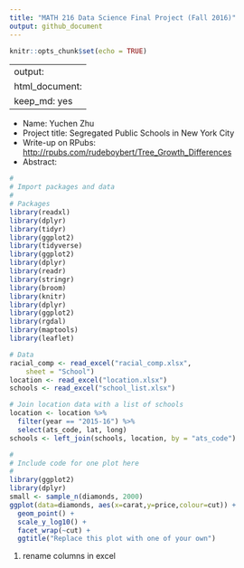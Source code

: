 ```yaml
---
title: "MATH 216 Data Science Final Project (Fall 2016)"
output: github_document
---
```


```r
knitr::opts_chunk$set(echo = TRUE)
```

---
output: 
  html_document: 
    keep_md: yes
---


* Name: Yuchen Zhu
* Project title: Segregated Public Schools in New York City 
* Write-up on RPubs: <http://rpubs.com/rudeboybert/Tree_Growth_Differences>
* Abstract: 


```r
#
# Import packages and data
#
# Packages
library(readxl)
library(dplyr)
library(tidyr)
library(ggplot2)
library(tidyverse)
library(ggplot2)
library(dplyr)
library(readr)
library(stringr)
library(broom)
library(knitr)
library(dplyr)
library(ggplot2)
library(rgdal)
library(maptools)
library(leaflet)

# Data
racial_comp <- read_excel("racial_comp.xlsx", 
    sheet = "School")
location <- read_excel("location.xlsx")
schools <- read_excel("school_list.xlsx")
```

```r
# Join location data with a list of schools
location <- location %>% 
  filter(year == "2015-16") %>% 
  select(ats_code, lat, long)
schools <- left_join(schools, location, by = "ats_code")

```

```r
#
# Include code for one plot here
#
library(ggplot2)
library(dplyr)
small <- sample_n(diamonds, 2000) 
ggplot(data=diamonds, aes(x=carat,y=price,colour=cut)) +
  geom_point() +
  scale_y_log10() + 
  facet_wrap(~cut) +
  ggtitle("Replace this plot with one of your own")
```

1. rename columns in excel
